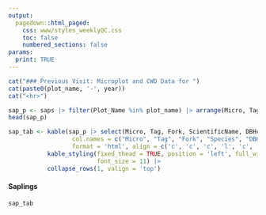 ```yaml
---
output: 
  pagedown::html_paged:
    css: www/styles_weeklyQC.css
    toc: false
    numbered_sections: false
params: 
  print: TRUE
---
```


```r

cat("### Previous Visit: Microplot and CWD Data for ")
cat(paste0(plot_name, '-', year))
cat("<hr>")
```


```r
sap_p <- saps |> filter(Plot_Name %in% plot_name) |> arrange(Micro, Tag) 
head(sap_p)

sap_tab <- kable(sap_p |> select(Micro, Tag, Fork, ScientificName, DBHcm, Status),
                  col.names = c("Micro", "Tag", "Fork", "Species", "DBH", "Status"),
                  format = 'html', align = c('c', 'c', 'c', 'l', 'c', 'c')) |> 
           kable_styling(fixed_thead = TRUE, position = 'left', full_width = TRUE, 
                         font_size = 11) |>
           collapse_rows(1, valign = 'top') 

```

<div class = "flexbox">
<div>
<h4> Saplings </h4>
```r
sap_tab
```
</div>

